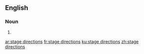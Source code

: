 ==English==

===Noun===
{{head|en|plural|head=[[stage]] [[direction]]s}}

# {{plural of|stage direction|lang=en}}

[[ar:stage directions]]
[[fr:stage directions]]
[[ku:stage directions]]
[[zh:stage directions]]